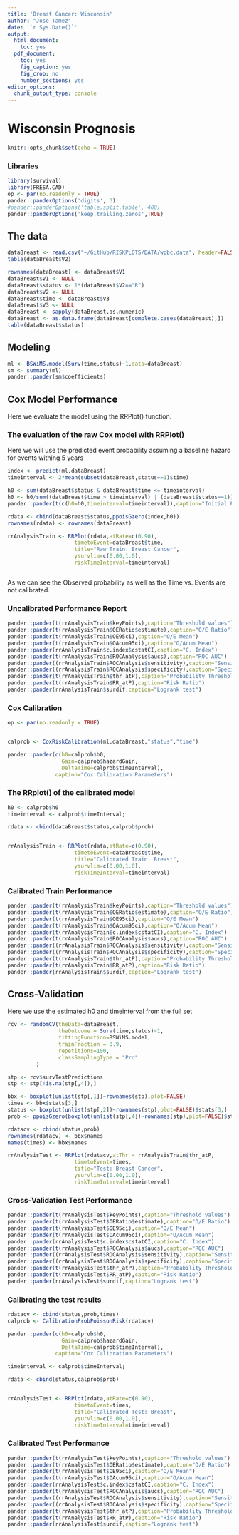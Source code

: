 ```yaml
---
title: 'Breast Cancer: Wisconsin'
author: "Jose Tamez"
date: '`r Sys.Date()`'
output:
  html_document: 
    toc: yes
  pdf_document: 
    toc: yes
    fig_caption: yes
    fig_crop: no
    number_sections: yes
editor_options:
  chunk_output_type: console
---
```

# Wisconsin Prognosis

```r
knitr::opts_chunk$set(echo = TRUE)
```


### Libraries

```r
library(survival)
library(FRESA.CAD)
op <- par(no.readonly = TRUE)
pander::panderOptions('digits', 3)
#pander::panderOptions('table.split.table', 400)
pander::panderOptions('keep.trailing.zeros',TRUE)

```

## The data

```r


dataBreast <- read.csv("~/GitHub/RISKPLOTS/DATA/wpbc.data", header=FALSE)
table(dataBreast$V2)

rownames(dataBreast) <- dataBreast$V1
dataBreast$V1 <- NULL
dataBreast$status <- 1*(dataBreast$V2=="R")
dataBreast$V2 <- NULL
dataBreast$time <- dataBreast$V3
dataBreast$V3 <- NULL
dataBreast <- sapply(dataBreast,as.numeric)
dataBreast <- as.data.frame(dataBreast[complete.cases(dataBreast),])
table(dataBreast$status)
```

## Modeling
```r
ml <- BSWiMS.model(Surv(time,status)~1,data=dataBreast)
sm <- summary(ml)
pander::pander(sm$coefficients)


```

## Cox Model Performance

Here we evaluate the model using the RRPlot() function.

### The evaluation of the raw Cox model with RRPlot()

Here we will use the predicted event probability assuming a baseline hazard for events withing 5 years

```r

index <- predict(ml,dataBreast)
timeinterval <- 2*mean(subset(dataBreast,status==1)$time)

h0 <- sum(dataBreast$status & dataBreast$time <= timeinterval)
h0 <- h0/sum((dataBreast$time > timeinterval) | (dataBreast$status==1))
pander::pander(t(c(h0=h0,timeinterval=timeinterval)),caption="Initial Parameters")

rdata <- cbind(dataBreast$status,ppoisGzero(index,h0))
rownames(rdata) <- rownames(dataBreast)

rrAnalysisTrain <- RRPlot(rdata,atRate=c(0.90),
                     timetoEvent=dataBreast$time,
                     title="Raw Train: Breast Cancer",
                     ysurvlim=c(0.00,1.0),
                     riskTimeInterval=timeinterval)



```

As we can see the Observed probability as well as the Time vs. Events are not calibrated.

### Uncalibrated Performance Report

```r


pander::pander(t(rrAnalysisTrain$keyPoints),caption="Threshold values")
pander::pander(t(rrAnalysisTrain$OERatio$estimate),caption="O/E Ratio")
pander::pander(t(rrAnalysisTrain$OE95ci),caption="O/E Mean")
pander::pander(t(rrAnalysisTrain$OAcum95ci),caption="O/Acum Mean")
pander::pander(rrAnalysisTrain$c.index$cstatCI,caption="C. Index")
pander::pander(t(rrAnalysisTrain$ROCAnalysis$aucs),caption="ROC AUC")
pander::pander((rrAnalysisTrain$ROCAnalysis$sensitivity),caption="Sensitivity")
pander::pander((rrAnalysisTrain$ROCAnalysis$specificity),caption="Specificity")
pander::pander(t(rrAnalysisTrain$thr_atP),caption="Probability Thresholds")
pander::pander(t(rrAnalysisTrain$RR_atP),caption="Risk Ratio")
pander::pander(rrAnalysisTrain$surdif,caption="Logrank test")

```



### Cox Calibration

```r
op <- par(no.readonly = TRUE)


calprob <- CoxRiskCalibration(ml,dataBreast,"status","time")

pander::pander(c(h0=calprob$h0,
                 Gain=calprob$hazardGain,
                 DeltaTime=calprob$timeInterval),
               caption="Cox Calibration Parameters")

```

### The RRplot() of the calibrated model

```r
h0 <- calprob$h0
timeinterval <- calprob$timeInterval;

rdata <- cbind(dataBreast$status,calprob$prob)


rrAnalysisTrain <- RRPlot(rdata,atRate=c(0.90),
                     timetoEvent=dataBreast$time,
                     title="Calibrated Train: Breast",
                     ysurvlim=c(0.00,1.0),
                     riskTimeInterval=timeinterval)

```

### Calibrated Train Performance

```r

pander::pander(t(rrAnalysisTrain$keyPoints),caption="Threshold values")
pander::pander(t(rrAnalysisTrain$OERatio$estimate),caption="O/E Ratio")
pander::pander(t(rrAnalysisTrain$OE95ci),caption="O/E Mean")
pander::pander(t(rrAnalysisTrain$OAcum95ci),caption="O/Acum Mean")
pander::pander(t(rrAnalysisTrain$c.index$cstatCI),caption="C. Index")
pander::pander(t(rrAnalysisTrain$ROCAnalysis$aucs),caption="ROC AUC")
pander::pander((rrAnalysisTrain$ROCAnalysis$sensitivity),caption="Sensitivity")
pander::pander((rrAnalysisTrain$ROCAnalysis$specificity),caption="Specificity")
pander::pander(t(rrAnalysisTrain$thr_atP),caption="Probability Thresholds")
pander::pander(t(rrAnalysisTrain$RR_atP),caption="Risk Ratio")
pander::pander(rrAnalysisTrain$surdif,caption="Logrank test")

```

## Cross-Validation 

Here we use the estimated h0 and timeinterval from the full set

```r

rcv <- randomCV(theData=dataBreast,
                theOutcome = Surv(time,status)~1,
                fittingFunction=BSWiMS.model, 
                trainFraction = 0.9,
                repetitions=100,
                classSamplingType = "Pro"
         )

stp <- rcv$survTestPredictions
stp <- stp[!is.na(stp[,4]),]

bbx <- boxplot(unlist(stp[,1])~rownames(stp),plot=FALSE)
times <- bbx$stats[3,]
status <- boxplot(unlist(stp[,2])~rownames(stp),plot=FALSE)$stats[3,]
prob <- ppoisGzero(boxplot(unlist(stp[,4])~rownames(stp),plot=FALSE)$stats[3,],h0)

rdatacv <- cbind(status,prob)
rownames(rdatacv) <- bbx$names
names(times) <- bbx$names

rrAnalysisTest <- RRPlot(rdatacv,atThr = rrAnalysisTrain$thr_atP,
                     timetoEvent=times,
                     title="Test: Breast Cancer",
                     ysurvlim=c(0.00,1.0),
                     riskTimeInterval=timeinterval)

```

### Cross-Validation Test Performance

```r

pander::pander(t(rrAnalysisTest$keyPoints),caption="Threshold values")
pander::pander(t(rrAnalysisTest$OERatio$estimate),caption="O/E Ratio")
pander::pander(t(rrAnalysisTest$OE95ci),caption="O/E Mean")
pander::pander(t(rrAnalysisTest$OAcum95ci),caption="O/Acum Mean")
pander::pander(rrAnalysisTest$c.index$cstatCI,caption="C. Index")
pander::pander(t(rrAnalysisTest$ROCAnalysis$aucs),caption="ROC AUC")
pander::pander((rrAnalysisTest$ROCAnalysis$sensitivity),caption="Sensitivity")
pander::pander((rrAnalysisTest$ROCAnalysis$specificity),caption="Specificity")
pander::pander(t(rrAnalysisTest$thr_atP),caption="Probability Thresholds")
pander::pander(t(rrAnalysisTest$RR_atP),caption="Risk Ratio")
pander::pander(rrAnalysisTest$surdif,caption="Logrank test")

```


### Calibrating the test results

```r
rdatacv <- cbind(status,prob,times)
calprob <- CalibrationProbPoissonRisk(rdatacv)

pander::pander(c(h0=calprob$h0,
                 Gain=calprob$hazardGain,
                 DeltaTime=calprob$timeInterval),
               caption="Cox Calibration Parameters")

timeinterval <- calprob$timeInterval;

rdata <- cbind(status,calprob$prob)


rrAnalysisTest <- RRPlot(rdata,atRate=c(0.90),
                     timetoEvent=times,
                     title="Calibrated Test: Breast",
                     ysurvlim=c(0.00,1.0),
                     riskTimeInterval=timeinterval)

```
### Calibrated Test Performance

```r

pander::pander(t(rrAnalysisTest$keyPoints),caption="Threshold values")
pander::pander(t(rrAnalysisTest$OERatio$estimate),caption="O/E Ratio")
pander::pander(t(rrAnalysisTest$OE95ci),caption="O/E Mean")
pander::pander(t(rrAnalysisTest$OAcum95ci),caption="O/Acum Mean")
pander::pander(rrAnalysisTest$c.index$cstatCI,caption="C. Index")
pander::pander(t(rrAnalysisTest$ROCAnalysis$aucs),caption="ROC AUC")
pander::pander((rrAnalysisTest$ROCAnalysis$sensitivity),caption="Sensitivity")
pander::pander((rrAnalysisTest$ROCAnalysis$specificity),caption="Specificity")
pander::pander(t(rrAnalysisTest$thr_atP),caption="Probability Thresholds")
pander::pander(t(rrAnalysisTest$RR_atP),caption="Risk Ratio")
pander::pander(rrAnalysisTest$surdif,caption="Logrank test")

```

